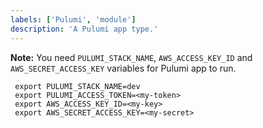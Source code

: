 ```yaml
---
labels: ['Pulumi', 'module']
description: 'A Pulumi app type.'
---
```


**Note:** You need `PULUMI_STACK_NAME`, `AWS_ACCESS_KEY_ID` and `AWS_SECRET_ACCESS_KEY` variables for Pulumi app to run.

```
 export PULUMI_STACK_NAME=dev
 export PULUMI_ACCESS_TOKEN=<my-token>
 export AWS_ACCESS_KEY_ID=<my-key>
 export AWS_SECRET_ACCESS_KEY=<my-secret>
```
